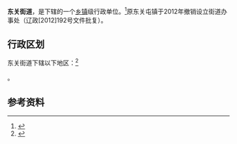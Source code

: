 {{中国乡级行政区|21/01/23/104/000}}

'''东关街道'''，是{{PRC admin/fullname|21/01/23/104/000|3}}下辖的一个[[乡镇|乡镇]]级行政单位。<ref>{{PRC admin/ref sgc|{{PRC admin/parent|21/01/23/104/000}}}}</ref>原东关屯镇于2012年撤销设立街道办事处（辽政[2012]192号文件批复）。

== 行政区划 ==

东关街道下辖以下地区：<ref>{{PRC admin/ref sgc|21/01/23/104/000}}</ref>

{{PRC admin/children|21/01/23/104/000}}。

== 参考资料 ==

{{reflist}}

{{行政区划小作品}}
{{PRC admin/navcat|21/01/23/104/000}}